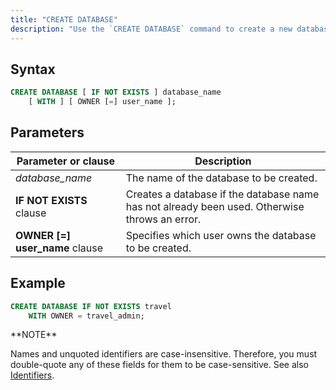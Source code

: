 ```yaml
---
title: "CREATE DATABASE"
description: "Use the `CREATE DATABASE` command to create a new database."
---
```


## Syntax

```sql
CREATE DATABASE [ IF NOT EXISTS ] database_name
    [ WITH ] [ OWNER [=] user_name ];
```

## Parameters

| Parameter or clause      | Description                                                                                   |
| ------------------------ | --------------------------------------------------------------------------------------------- |
| _database_name_         | The name of the database to be created.                                                       |
| **IF NOT EXISTS** clause | Creates a database if the database name has not already been used. Otherwise throws an error. |
| **OWNER [=] user_name** clause | Specifies which user owns the database to be created. |

## Example

```sql
CREATE DATABASE IF NOT EXISTS travel
    WITH OWNER = travel_admin;
```

<Info>
**NOTE**

Names and unquoted identifiers are case-insensitive. Therefore, you must double-quote any of these fields for them to be case-sensitive. See also [Identifiers](/docs/current/sql-identifiers/).

</Info>
